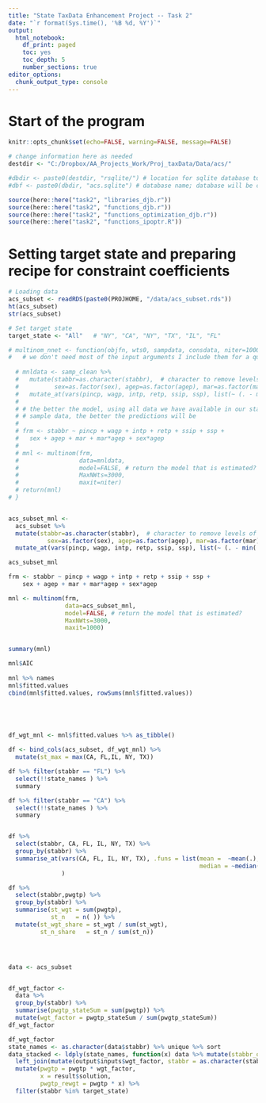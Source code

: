 ```yaml
---
title: "State TaxData Enhancement Project -- Task 2"
date: "`r format(Sys.time(), '%B %d, %Y')`"
output:
  html_notebook: 
    df_print: paged
    toc: yes
    toc_depth: 5
    number_sections: true
editor_options: 
  chunk_output_type: console
---
```


<!--
  Enclose comments for RMD files in these kinds of opening and closing brackets
-->



# Start of the program

```r
knitr::opts_chunk$set(echo=FALSE, warning=FALSE, message=FALSE)
```


```r
# change information here as needed
destdir <- "C:/Dropbox/AA_Projects_Work/Proj_taxData/Data/acs/"

#dbdir <- paste0(destdir, "rsqlite/") # location for sqlite database to be created
#dbf <- paste0(dbdir, "acs.sqlite") # database name; database will be created (if not already created) and used below

```


```r
source(here::here("task2", "libraries_djb.r"))
source(here::here("task2", "functions_djb.r"))
source(here::here("task2", "functions_optimization_djb.r"))
source(here::here("task2", "functions_ipoptr.R"))
```


# Setting target state and preparing recipe for constraint coefficients

```r
# Loading data
acs_subset <- readRDS(paste0(PROJHOME, "/data/acs_subset.rds"))
ht(acs_subset)
str(acs_subset)

# Set target state
target_state <- "All"   # "NY", "CA", "NY", "TX", "IL", "FL"

```


```r

# multinom_nnet <- function(objfn, wts0, sampdata, consdata, niter=1000){
#   # we don't need most of the input arguments I include them for a quick and dirty function
  
  # mnldata <- samp_clean %>% 
  #   mutate(stabbr=as.character(stabbr),  # character to remove levels of states not in sample
  #          sex=as.factor(sex), agep=as.factor(agep), mar=as.factor(mar)) %>% # just to be sure these are treated as factors
  #   mutate_at(vars(pincp, wagp, intp, retp, ssip, ssp), list(~ (. - min(.)) / (max(.) - min(.)))) # scale continuous vars to [0, 1]
  # 
  # # the better the model, using all data we have available in our state-labeled data that are also in our
  # # sample data, the better the predictions will be
  # 
  # frm <- stabbr ~ pincp + wagp + intp + retp + ssip + ssp +
  #   sex + agep + mar + mar*agep + sex*agep
  # 
  # mnl <- multinom(frm,
  #                 data=mnldata,
  #                 model=FALSE, # return the model that is estimated?
  #                 MaxNWts=3000,
  #                 maxit=niter)
  # return(mnl)
# }


acs_subset_mnl <-   
  acs_subset %>% 
  mutate(stabbr=as.character(stabbr),  # character to remove levels of states not in sample
           sex=as.factor(sex), agep=as.factor(agep), mar=as.factor(mar)) %>% # just to be sure these are treated as factors
  mutate_at(vars(pincp, wagp, intp, retp, ssip, ssp), list(~ (. - min(.)) / (max(.) - min(.))))

acs_subset_mnl

frm <- stabbr ~ pincp + wagp + intp + retp + ssip + ssp +
    sex + agep + mar + mar*agep + sex*agep

mnl <- multinom(frm,
                data=acs_subset_mnl,
                model=FALSE, # return the model that is estimated?
                MaxNWts=3000,
                maxit=1000)


summary(mnl)  

mnl$AIC
  
mnl %>% names
mnl$fitted.values
cbind(mnl$fitted.values, rowSums(mnl$fitted.values))
  




df_wgt_mnl <- mnl$fitted.values %>% as_tibble()

df <- bind_cols(acs_subset, df_wgt_mnl) %>% 
  mutate(st_max = max(CA, FL,IL, NY, TX))

df %>% filter(stabbr == "FL") %>% 
  select(!!state_names ) %>% 
  summary

df %>% filter(stabbr == "CA") %>% 
  select(!!state_names ) %>% 
  summary


df %>% 
  select(stabbr, CA, FL, IL, NY, TX) %>% 
  group_by(stabbr) %>% 
  summarise_at(vars(CA, FL, IL, NY, TX), .funs = list(mean =  ~mean(.),
                                                      median = ~median(.))
               )

df %>% 
  select(stabbr,pwgtp) %>% 
  group_by(stabbr) %>% 
  summarise(st_wgt = sum(pwgtp),
            st_n   = n( )) %>% 
  mutate(st_wgt_share = st_wgt / sum(st_wgt),
         st_n_share   = st_n / sum(st_n))




data <- acs_subset


df_wgt_factor <- 
  data %>% 
  group_by(stabbr) %>% 
  summarise(pwgtp_stateSum = sum(pwgtp)) %>% 
  mutate(wgt_factor = pwgtp_stateSum / sum(pwgtp_stateSum))
df_wgt_factor

df_wgt_factor
state_names <- as.character(data$stabbr) %>% unique %>% sort
data_stacked <- ldply(state_names, function(x) data %>% mutate(stabbr_original = stabbr, stabbr = x)) %>% 
  left_join(mutate(output$inputs$wgt_factor, stabbr = as.character(stabbr)), by = "stabbr") %>% 
  mutate(pwgtp = pwgtp * wgt_factor, 
         x = result$solution,
         pwgtp_rewgt = pwgtp * x) %>% 
  filter(stabbr %in% target_state) 






```









